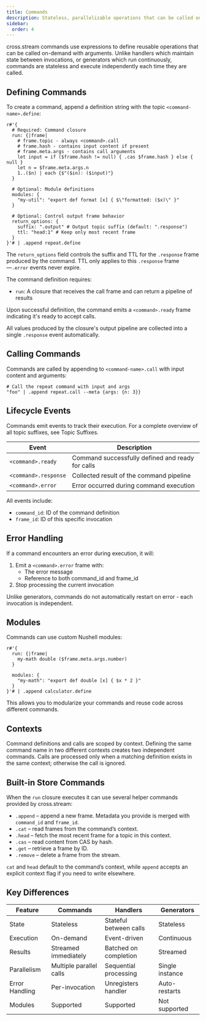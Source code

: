 ```yaml
---
title: Commands
description: Stateless, parallelizable operations that can be called on-demand with streaming results
sidebar:
  order: 4
---
```



cross.stream commands use <Link to="nu" /> expressions to define reusable
operations that can be called on-demand with arguments. Unlike handlers which
maintain state between invocations, or generators which run continuously,
commands are stateless and execute independently each time they are called.

## Defining Commands

To create a command, append a definition string with the topic
`<command-name>.define`:

```nushell
r#'{
  # Required: Command closure
  run: {|frame|
    # frame.topic - always <command>.call
    # frame.hash - contains input content if present
    # frame.meta.args - contains call arguments
    let input = if ($frame.hash != null) { .cas $frame.hash } else { null }
    let n = $frame.meta.args.n
    1..($n) | each {$"($in): ($input)"}
  }

  # Optional: Module definitions
  modules: {
    "my-util": "export def format [x] { $\"formatted: ($x)\" }"
  }

  # Optional: Control output frame behavior
  return_options: {
    suffix: ".output" # Output topic suffix (default: ".response")
    ttl: "head:1" # Keep only most recent frame
  }
}'# | .append repeat.define
```

The `return_options` field controls the suffix and TTL for the `.response` frame
produced by the command. TTL only applies to this `.response` frame—`.error`
events never expire.

The command definition requires:

- `run`: A closure that receives the call frame and can return a pipeline of
  results

Upon successful definition, the command emits a `<command>.ready` frame indicating it's ready to accept calls.

All values produced by the closure's output pipeline are collected into a single
`.response` event automatically.

## Calling Commands

Commands are called by appending to `<command-name>.call` with input content and
arguments:

```nushell
# Call the repeat command with input and args
"foo" | .append repeat.call --meta {args: {n: 3}}
```

## Lifecycle Events

Commands emit events to track their execution. For a complete overview of all topic suffixes, see <Link to="/reference/topic-suffixes/">Topic Suffixes</Link>.

| Event                | Description                              |
| -------------------- | ---------------------------------------- |
| `<command>.ready`    | Command successfully defined and ready for calls |
| `<command>.response` | Collected result of the command pipeline |
| `<command>.error`    | Error occurred during command execution  |

All events include:

- `command_id`: ID of the command definition
- `frame_id`: ID of this specific invocation

## Error Handling

If a command encounters an error during execution, it will:

1. Emit a `<command>.error` frame with:
   - The error message
   - Reference to both command_id and frame_id
2. Stop processing the current invocation

Unlike generators, commands do not automatically restart on error - each
invocation is independent.

## Modules

Commands can use custom Nushell modules:

```nushell
r#'{
  run: {|frame|
    my-math double ($frame.meta.args.number)
  }

  modules: {
    "my-math": "export def double [x] { $x * 2 }"
  }
}'# | .append calculator.define
```

This allows you to modularize your commands and reuse code across different commands.

## Contexts

Command definitions and calls are scoped by context. Defining the same command
name in two different contexts creates two independent commands. Calls are
processed only when a matching definition exists in the same context;
otherwise the call is ignored.

## Built-in Store Commands

When the `run` closure executes it can use several helper commands provided by
cross.stream:

- `.append` – append a new frame. Metadata you provide is merged with
  `command_id` and `frame_id`.
- `.cat` – read frames from the command’s context.
- `.head` – fetch the most recent frame for a topic in this context.
- `.cas` – read content from CAS by hash.
- `.get` – retrieve a frame by ID.
- `.remove` – delete a frame from the stream.

`cat` and `head` default to the command’s context, while `append` accepts an
explicit context flag if you need to write elsewhere.

## Key Differences

| Feature        | Commands                | Handlers               | Generators      |
| -------------- | ----------------------- | ---------------------- | --------------- |
| State          | Stateless               | Stateful between calls | Stateless       |
| Execution      | On-demand               | Event-driven           | Continuous      |
| Results        | Streamed immediately    | Batched on completion  | Streamed        |
| Parallelism    | Multiple parallel calls | Sequential processing  | Single instance |
| Error Handling | Per-invocation          | Unregisters handler    | Auto-restarts   |
| Modules        | Supported               | Supported              | Not supported   |
